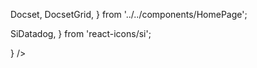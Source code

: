   Docset,
  DocsetGrid,
} from '../../components/HomePage';

  SiDatadog,
} from 'react-icons/si';

<DocsetGrid>
  <Docset
    title="Datadog"
    description="Monitor your merge queues with Mergify Datadog integration."
    path="/integrations/datadog"
    icon={<SiDatadog/>}
  />
</DocsetGrid>
